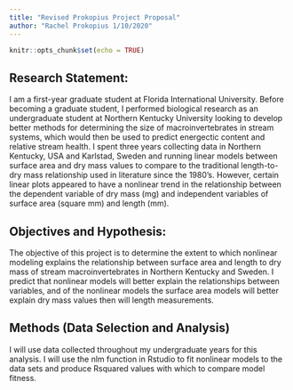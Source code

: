```yaml
---
title: "Revised Prokopius Project Proposal"
author: "Rachel Prokopius 1/10/2020"
---
```


```r
knitr::opts_chunk$set(echo = TRUE)
```

## Research Statement:
I am a first-year graduate student at Florida International University. Before becoming a graduate student, I performed biological research as an undergraduate student at Northern Kentucky University looking to develop better methods for determining the size of macroinvertebrates in stream systems, which would then be used to predict energectic content and relative stream health. I spent three years collecting data in Northern Kentucky, USA and Karlstad, Sweden and running linear models between surface area and dry mass values to compare to the traditional length-to-dry mass relationship used in literature since the 1980's. However, certain linear plots appeared to have a nonlinear trend in the relationship between the dependent variable of dry mass (mg) and independent variables of surface area (square mm) and length (mm).

## Objectives and Hypothesis:
The objective of this project is to determine the extent to which nonlinear modeling explains the relationship between surface area and length to dry mass of stream macroinvertebrates in Northern Kentucky and Sweden. I predict that nonlinear models will better explain the relationships between variables, and of the nonlinear models the surface area models will better explain dry mass values then will length measurements.

## Methods (Data Selection and Analysis)
I will use data collected throughout my undergraduate years for this analysis. I will use the nlm function in Rstudio to fit nonlinear models to the data sets and produce Rsquared values with which to compare model fitness.


